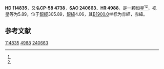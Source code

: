 {{Starbox begin
| name = HD 114835
}}
{{Starbox observe
| epoch = [[J2000.0|J2000.0]]
| constell = {{星座名待查}}<ref name=SIMBAD>{{cite web
 | url=http://simbad.u-strasbg.fr/simbad/sim-id?Ident=HR+4988
 | title =Pulsating variable Star
 | publisher=Centre de Données astronomiques de Strasbourg
 | work=SIMBAD
 | accessdate=2012-07-13}}</ref><ref name=DATA>{{cite web
 | url=http://vizier.u-strasbg.fr/viz-bin/VizieR-5?-out.add=.&-source=5050&-corr=PK=HR&-out.max=9999&HR=4988
 | title=VizieR Detailed Page
 | accessdate=2012-07-13
 | archive-date=2016-03-04
 | archive-url=https://web.archive.org/web/20160304223142/http://vizier.u-strasbg.fr/viz-bin/VizieR-5?-out.add=.&-source=5050&-corr=PK=HR&-out.max=9999&HR=4988
 | dead-url=no
 }}</ref>
| 星官 = 
| ra = {{RA|13|14|12.1}}<ref name=SIMBAD /><ref name=DATA />
| dec = {{DEC|-58|41|2}}<ref name=SIMBAD /><ref name=DATA />
| appmag_v = 5.89<ref name=SIMBAD /><ref name=DATA />
}}
{{Starbox character
| class = K0-1III<ref name=SIMBAD /><ref name=DATA />
| b-v = 1.08<ref name=SIMBAD /><ref name=DATA />
| u-b = <ref name=SIMBAD /><ref name=DATA />
| r-i = <ref name=SIMBAD /><ref name=DATA />
| variable = 
}}
{{Starbox astrometry
| radial_v = 
| prop_mo_ra = -2
| parallax = 
| p_error = 
}}
{{Starbox catalog
| names =CP-58 4738，[[SAO星表|SAO]] 240663，[[HD星表|HD]] 114835，[[HR星表|HR]] 4988}}
{{Starbox reference |Simbad=HR+4988}}
{{Starbox end}}

'''HD 114835'''，又名'''CP-58 4738'''，'''SAO 240663'''、'''HR 4988'''，是一颗恒星<ref name=SIMBAD /><ref name=DATA />，视星等为5.89，位于[[銀道座標系|銀經]]305.89，[[銀道座標系|銀緯]]4.06，其[[B1900.0|B1900.0]]坐标为赤經{{RA|13|7|59}}，赤緯{{DEC|-58|4.06|12}}。

== 参考文献 ==
{{reflist}}

{{star-stub}}

[[Category:HD和HDE天體|114835]]
[[Category:HR天體|4988]]
[[Category:SAO天體|240663]]